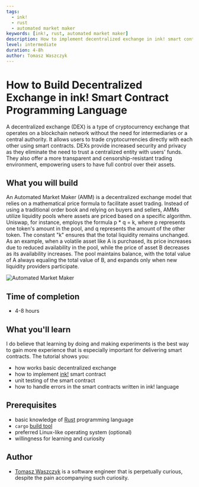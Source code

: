 ```yaml
---
tags:
  - ink!
  - rust
  - automated market maker
keywords: [ink!, rust, automated market maker]
description: How to implement decentralized exchange in ink! smart contract language
level: intermediate
duration: 4-8h
author: Tomasz Waszczyk
---
```


# How to Build Decentralized Exchange in ink! Smart Contract Programming Language

A decentralized exchange (DEX) is a type of cryptocurrency exchange that operates on a blockchain network without the need for intermediaries or a central authority.
It allows users to trade cryptocurrencies directly with each other using smart contracts. DEXs provide increased security and privacy as they eliminate the need to trust a centralized entity with users' funds.
They also offer a more transparent and censorship-resistant trading environment, empowering users to have full control over their assets.

## What you will build

An Automated Market Maker (AMM) is a decentralized exchange model that relies on a mathematical price formula to facilitate asset trading.
Instead of using a traditional order book and relying on buyers and sellers, AMMs utilize liquidity pools where assets are priced based on a specific algorithm.
Uniswap, for instance, employs the formula p * q = k, where p represents one token's amount in the pool, and q represents the amount of the other token.
The constant "k" ensures that the total liquidity remains unchanged. As an example, when a volatile asset like A is purchased, its price increases due to reduced availability in the pool, while the price of asset B decreases as its availability increases.
The pool maintains balance, with the total value of A always equaling the total value of B, and expands only when new liquidity providers participate.

![Automated Market Maker](./assets/dex.jpg)

## Time of completion

- 4-8 hours

## What you'll learn

I do believe that learning by doing and making experiments is the best way to gain more experience that is especially important for delivering smart contracts. The tutorial shows you:

- how works basic decentralized exchange
- how to implement [ink!](https://use.ink) smart contract
- unit testing of the smart contract
- how to handle errors in the smart contracts written in ink! language

## Prerequisites

- basic knowledge of [Rust](https://doc.rust-lang.org/stable/book/) programming language
- `cargo` [build tool](https://doc.rust-lang.org/cargo/)
- preferred Linux-like operating system (optional)
- willingness for learning and curiosity

## Author

- [Tomasz Waszczyk](https://github.com/tomaszWaszczyk/) is a software engineer that is perpetually curious, despite the pain accompanying such curiosity.
